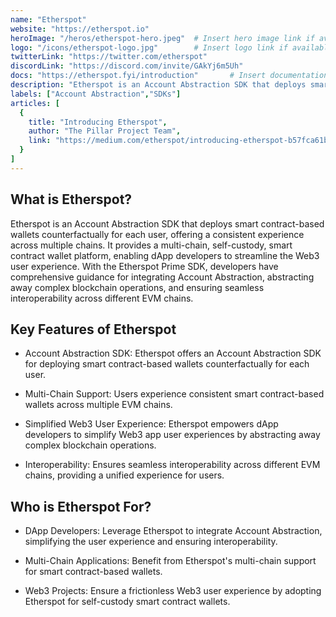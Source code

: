 ---
name: "Etherspot"
website: "https://etherspot.io"
heroImage: "/heros/etherspot-hero.jpeg"  # Insert hero image link if available
logo: "/icons/etherspot-logo.jpg"        # Insert logo link if available
twitterLink: "https://twitter.com/etherspot"
discordLink: "https://discord.com/invite/GAkYj6m5Uh"
docs: "https://etherspot.fyi/introduction"       # Insert documentation link if available
description: "Etherspot is an Account Abstraction SDK that deploys smart contract-based wallets counterfactually for each user across multiple chains. "
labels: ["Account Abstraction","SDKs"]
articles: [
  {
    title: "Introducing Etherspot",
    author: "The Pillar Project Team",
    link: "https://medium.com/etherspot/introducing-etherspot-b57fca61bf6"
  }
]
---

## What is Etherspot?

Etherspot is an Account Abstraction SDK that deploys smart contract-based wallets counterfactually for each user, offering a consistent experience across multiple chains. It provides a multi-chain, self-custody, smart contract wallet platform, enabling dApp developers to streamline the Web3 user experience. With the Etherspot Prime SDK, developers have comprehensive guidance for integrating Account Abstraction, abstracting away complex blockchain operations, and ensuring seamless interoperability across different EVM chains.

## Key Features of Etherspot

- Account Abstraction SDK: Etherspot offers an Account Abstraction SDK for deploying smart contract-based wallets counterfactually for each user.
  
- Multi-Chain Support: Users experience consistent smart contract-based wallets across multiple EVM chains.
  
- Simplified Web3 User Experience: Etherspot empowers dApp developers to simplify Web3 app user experiences by abstracting away complex blockchain operations.
  
- Interoperability: Ensures seamless interoperability across different EVM chains, providing a unified experience for users.

## Who is Etherspot For?

- DApp Developers: Leverage Etherspot to integrate Account Abstraction, simplifying the user experience and ensuring interoperability.
  
- Multi-Chain Applications: Benefit from Etherspot's multi-chain support for smart contract-based wallets.
  
- Web3 Projects: Ensure a frictionless Web3 user experience by adopting Etherspot for self-custody smart contract wallets.

